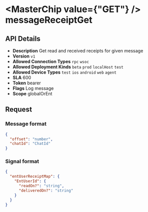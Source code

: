 
# <MasterChip value={"GET"} /> messageReceiptGet

## API Details

- **Description** Get read and received receipts for given message
- **Version** `v1`
- **Allowed Connection Types** `rpc` `wsoc` 
- **Allowed Deployment Kinds** `beta` `prod` `localHost` `test` 
- **Allowed Device Types** `test` `ios` `android` `web` `agent` 
- **SLA** 600
- **Token** bearer
- **Flags** Log message
- **Scope** globalOrEnt


## Request

### Message format

```json
{
  "offset": "number",
  "chatId": "ChatId"
}
```

### Signal format

```json
{
  "entUserReceiptMap": {
    "EntUserId": {
      "readOn?": "string",
      "deliveredOn?": "string"
    }
  }
}
```

